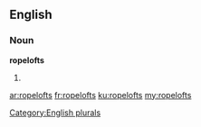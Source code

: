 ==English==

===Noun===
'''ropelofts'''

# {{plural of|[[ropeloft]]}}

[[Category:English plurals]]

[[ar:ropelofts]]
[[fr:ropelofts]]
[[ku:ropelofts]]
[[my:ropelofts]]
